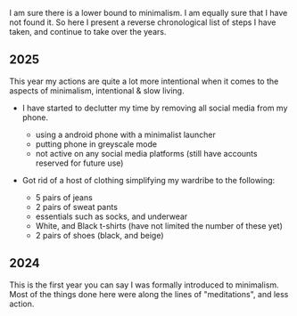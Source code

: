 <Box>I am sure there is a lower bound to minimalism. I am equally sure that I have not found it. So here I present a 
reverse chronological list of steps I have taken, and continue to take over the years.</Box>

2025
---
<Box>This year my actions are quite a lot more intentional when it comes to the aspects of 
minimalism, intentional & slow living.</Box>

- I have started to declutter my time by removing all social media from my phone. 
    - using a android phone with a minimalist launcher 
    - putting phone in greyscale mode 
    - not active on any social media platforms (still have accounts reserved for future use)

- Got rid of a host of clothing simplifying my wardribe to the following:
    - 5 pairs of jeans
    - 2 pairs of sweat pants 
    - essentials such as socks, and underwear 
    - White, and Black t-shirts (have not limited the number of these yet)
    - 2 pairs of shoes (black, and beige)

2024
---
<Box>This is the first year you can say I was formally introduced to minimalism. Most of the things done here were 
along the lines of "meditations", and less action.</Box>

